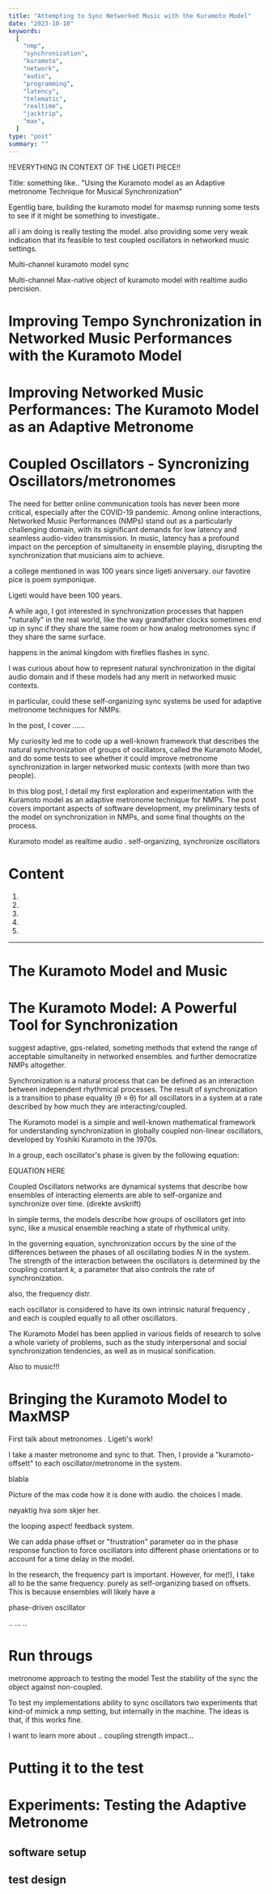 ```yaml
---
title: "Attempting to Sync Networked Music with the Kuramoto Model"
date: "2023-10-10"
keywords:
  [
    "nmp",
    "synchronization",
    "kuramoto",
    "network",
    "audio",
    "programming",
    "latency",
    "telematic",
    "realtime",
    "jacktrip",
    "max",
  ]
type: "post"
summary: ""
---
```


!!EVERYTHING IN CONTEXT OF THE LIGETI PIECE!!

Title: something like..
"Using the Kuramoto model as an Adaptive metronome Technique for Musical Synchronization"

Egentlig bare, building the kuramoto model for maxmsp running some tests to see if it might be something to investigate..

all i am doing is really testing the model. also providing some very weak indication that its feasible to test coupled oscillators in networked music settings.

Multi-channel kuramoto model sync

Multi-channel Max-native object of kuramoto model with realtime audio percision.

# Improving Tempo Synchronization in Networked Music Performances with the Kuramoto Model

# Improving Networked Music Performances: The Kuramoto Model as an Adaptive Metronome

# Coupled Oscillators - Syncronizing Oscillators/metronomes

The need for better online communication tools has never been more critical, especially after the COVID-19 pandemic. Among online interactions, Networked Music Performances (NMPs) stand out as a particularly challenging domain, with its significant demands for low latency and seamless audio-video transmission. In music, latency has a profound impact on the perception of simultaneity in ensemble playing, disrupting the synchronization that musicians aim to achieve.

a college mentioned in was 100 years since ligeti aniversary. our favotire pice is poem symponique.

Ligeti would have been 100 years.

A while ago, I got interested in synchronization processes that happen "naturally" in the real world, like the way grandfather clocks sometimes end up in sync if they share the same room or how analog metronomes sync if they share the same surface.

happens in the animal kingdom with fireflies flashes in sync.

I was curious about how to represent natural synchronization in the digital audio domain and if these models had any merit in networked music contexts.

in particular, could these self-organizing sync systems be used for adaptive metronome techniques for NMPs.

In the post, I cover ......

My curiosity led me to code up a well-known framework that describes the natural synchronization of groups of oscillators, called the Kuramoto Model, and do some tests to see whether it could improve metronome synchronization in larger networked music contexts (with more than two people).

In this blog post, I detail my first exploration and experimentation with the Kuramoto model as an adaptive metronome technique for NMPs. The post covers important aspects of software development, my preliminary tests of the model on synchronization in NMPs, and some final thoughts on the process.

Kuramoto model as realtime audio . self-organizing, synchronize oscillators

# Content

1. <MyLink href="#"></MyLink>
2. <MyLink href="#"></MyLink>
3. <MyLink href="#"></MyLink>
4. <MyLink href="#"></MyLink>
5. <MyLink href="#"></MyLink>

---

# The Kuramoto Model and Music

# The Kuramoto Model: A Powerful Tool for Synchronization

suggest adaptive, gps-related, someting methods
that extend the range of acceptable simultaneity in networked ensembles.
and further democratize NMPs altogether.

Synchronization is a natural process that can be defined as an interaction between independent rhythmical processes. The result of synchronization is a transition to phase equality (θ ≡ θ) for all oscillators in a system at a rate described by how much they are interacting/coupled.

The Kuramoto model is a simple and well-known mathematical framework for understanding synchronization in globally coupled non-linear oscillators, developed by Yoshiki Kuramoto in the 1970s.

In a group, each oscillator's phase is given by the following equation:

EQUATION HERE

Coupled Oscillators networks are dynamical systems that describe how ensembles of interacting elements are able to self-organize and synchronize over time. (direkte avskrift)

In simple terms, the models describe how groups of oscillators get into sync, like a musical ensemble reaching a state of rhythmical unity.

In the governing equation, synchronization occurs by the sine of the differences between the phases of all oscillating bodies _N_ in the system. The strength of the interaction between the oscillators is determined by the coupling constant _k_, a parameter that also controls the rate of synchronization.

also, the frequency distr.

each oscillator
is considered to have its own intrinsic natural frequency , and each is coupled equally to all other oscillators.

The Kuramoto Model has been applied in various fields of research to solve a whole variety of problems, such as the study interpersonal and social synchronization tendencies, as well as in musical sonification.

Also to music!!!

# Bringing the Kuramoto Model to MaxMSP

First talk about metronomes . Ligeti's work!

I take a master metronome and sync to that. Then, I provide a "kuramoto-offsett" to each oscillator/metronome in the system.

blabla

Picture of the max code how it is done with audio. the choices I made.

nøyaktig hva som skjer her.

the looping aspect! feedback system.

We can adda phase offset or "frustration" parameter αo in the phase response function to force oscillators into different phase orientations or to account for a time delay in the model.

In the research, the frequency part is important. However, for me(!),
I take all to be the same frequency. purely as self-organizing based on offsets.
This is because ensembles will likely have a

phase-driven oscillator

..
...
..

# Run througs

metronome approach to testing the model
Test the stability of the sync the object against non-coupled.

To test my implementations ability to sync oscillators
two experiments that kind-of mimick a nmp setting, but internally in the machine.
The ideas is that, if this works fine.

I want to learn more about .. coupling strength impact...

# Putting it to the test

# Experiments: Testing the Adaptive Metronome

## software setup

## test design

